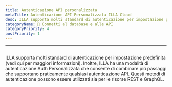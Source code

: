 ```yaml
---
title: Autenticazione API personalizzata
metaTitle: Autenticazione API Personalizzata ILLA Cloud
desc: ILLA supporta molti standard di autenticazione per impostazione predefinita
categoryName: 📲 Connetti al database e alle API
categoryPriority: 4
postPriority: 1
---
```


* * *

## <Heading hidden>Autenticazione API personalizzata</Heading>

ILLA supporta molti standard di autenticazione per impostazione predefinita (vedi qui per maggiori informazioni). 
Inoltre, ILLA ha una modalità di autenticazione Auth Personalizzata che consente di combinare più passaggi che supportano praticamente qualsiasi autenticazione API. 
Questi metodi di autenticazione possono essere utilizzati sia per le risorse REST e GraphQL.
